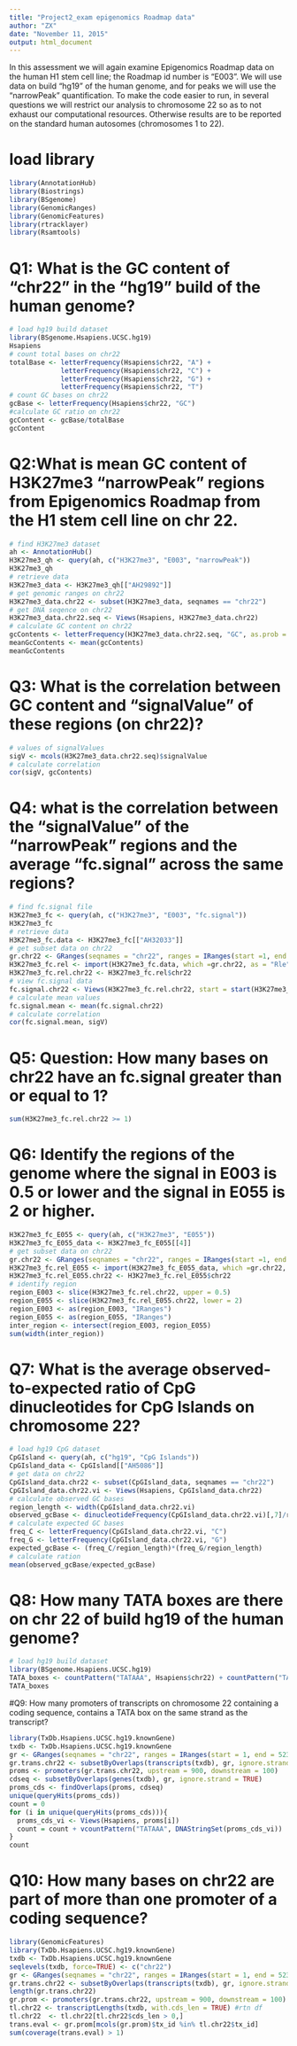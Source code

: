 ```yaml
---
title: "Project2_exam epigenomics Roadmap data"
author: "ZX"
date: "November 11, 2015"
output: html_document
---
```


In this assessment we will again examine Epigenomics Roadmap data on the human H1 stem cell line; the Roadmap id number is “E003”. We will use data on build “hg19” of the human genome, and for peaks we will use the “narrowPeak” quantification. To make the code easier to run, in several questions we will restrict our analysis to chromosome 22 so as to not exhaust our computational resources. Otherwise results are to be reported on the standard human autosomes (chromosomes 1 to 22).

# load library

```r
library(AnnotationHub)
library(Biostrings)
library(BSgenome)
library(GenomicRanges)
library(GenomicFeatures)
library(rtracklayer)
library(Rsamtools)
```

# Q1: What is the GC content of “chr22” in the “hg19” build of the human genome?

```r
# load hg19 build dataset
library(BSgenome.Hsapiens.UCSC.hg19)
Hsapiens
# count total bases on chr22
totalBase <- letterFrequency(Hsapiens$chr22, "A") +
             letterFrequency(Hsapiens$chr22, "C") +
             letterFrequency(Hsapiens$chr22, "G") +
             letterFrequency(Hsapiens$chr22, "T")
# count GC bases on chr22  
gcBase <- letterFrequency(Hsapiens$chr22, "GC")
#calculate GC ratio on chr22
gcContent <- gcBase/totalBase
gcContent
```

# Q2:What is mean GC content of H3K27me3 “narrowPeak” regions from Epigenomics Roadmap from the H1 stem cell line on chr 22.

```r
# find H3K27me3 dataset
ah <- AnnotationHub()
H3K27me3_qh <- query(ah, c("H3K27me3", "E003", "narrowPeak"))
H3K27me3_qh
# retrieve data
H3K27me3_data <- H3K27me3_qh[["AH29892"]]
# get genomic ranges on chr22
H3K27me3_data.chr22 <- subset(H3K27me3_data, seqnames == "chr22")
# get DNA seqence on chr22
H3K27me3_data.chr22.seq <- Views(Hsapiens, H3K27me3_data.chr22)
# calculate GC content on chr22
gcContents <- letterFrequency(H3K27me3_data.chr22.seq, "GC", as.prob = T)
meanGcContents <- mean(gcContents)
meanGcContents
```

# Q3: What is the correlation between GC content and “signalValue” of these regions (on chr22)?

```r
# values of signalValues
sigV <- mcols(H3K27me3_data.chr22.seq)$signalValue
# calculate correlation
cor(sigV, gcContents)
```

# Q4: what is the correlation between the “signalValue” of the “narrowPeak” regions and the average “fc.signal” across the same regions?

```r
# find fc.signal file
H3K27me3_fc <- query(ah, c("H3K27me3", "E003", "fc.signal"))
H3K27me3_fc
# retrieve data
H3K27me3_fc.data <- H3K27me3_fc[["AH32033"]]
# get subset data on chr22
gr.chr22 <- GRanges(seqnames = "chr22", ranges = IRanges(start =1, end = 51304566))
H3K27me3_fc.rel <- import(H3K27me3_fc.data, which =gr.chr22, as = "Rle")
H3K27me3_fc.rel.chr22 <- H3K27me3_fc.rel$chr22
# view fc.signal data
fc.signal.chr22 <- Views(H3K27me3_fc.rel.chr22, start = start(H3K27me3_data.chr22), end = end(H3K27me3_data.chr22))
# calculate mean values
fc.signal.mean <- mean(fc.signal.chr22)
# calculate correlation
cor(fc.signal.mean, sigV)
```

# Q5: Question: How many bases on chr22 have an fc.signal greater than or equal to 1?

```r
sum(H3K27me3_fc.rel.chr22 >= 1)
```

# Q6: Identify the regions of the genome where the signal in E003 is 0.5 or lower and the signal in E055 is 2 or higher.

```r
H3K27me3_fc_E055 <- query(ah, c("H3K27me3", "E055"))
H3K27me3_fc_E055_data <- H3K27me3_fc_E055[[4]]
# get subset data on chr22
gr.chr22 <- GRanges(seqnames = "chr22", ranges = IRanges(start =1, end = 51304566))
H3K27me3_fc.rel_E055 <- import(H3K27me3_fc_E055_data, which =gr.chr22, as = "Rle")
H3K27me3_fc.rel_E055.chr22 <- H3K27me3_fc.rel_E055$chr22
# identify region
region_E003 <- slice(H3K27me3_fc.rel.chr22, upper = 0.5)
region_E055 <- slice(H3K27me3_fc.rel_E055.chr22, lower = 2)
region_E003 <- as(region_E003, "IRanges")
region_E055 <- as(region_E055, "IRanges")
inter_region <- intersect(region_E003, region_E055)
sum(width(inter_region))
```

# Q7: What is the average observed-to-expected ratio of CpG dinucleotides for CpG Islands on chromosome 22?

```r
# load hg19 CpG dataset
CpGIsland <- query(ah, c("hg19", "CpG Islands"))
CpGIsland_data <- CpGIsland[["AH5086"]]
# get data on chr22
CpGIsland_data.chr22 <- subset(CpGIsland_data, seqnames == "chr22")
CpGIsland_data.chr22.vi <- Views(Hsapiens, CpGIsland_data.chr22)
# calculate observed GC bases
region_length <- width(CpGIsland_data.chr22.vi)
observed_gcBase <- dinucleotideFrequency(CpGIsland_data.chr22.vi)[,7]/region_length
# calculate expected GC bases
freq_C <- letterFrequency(CpGIsland_data.chr22.vi, "C")
freq_G <- letterFrequency(CpGIsland_data.chr22.vi, "G")
expected_gcBase <- (freq_C/region_length)*(freq_G/region_length)
# calculate ration
mean(observed_gcBase/expected_gcBase)
```

# Q8: How many TATA boxes are there on chr 22 of build hg19 of the human genome?

```r
# load hg19 build dataset
library(BSgenome.Hsapiens.UCSC.hg19)
TATA_boxes <- countPattern("TATAAA", Hsapiens$chr22) + countPattern("TATAAA", reverseComplement(Hsapiens$chr22))
TATA_boxes
```

#Q9: How many promoters of transcripts on chromosome 22 containing a coding sequence, contains a TATA box on the same strand as the transcript?

```r
library(TxDb.Hsapiens.UCSC.hg19.knownGene)
txdb <- TxDb.Hsapiens.UCSC.hg19.knownGene
gr <- GRanges(seqnames = "chr22", ranges = IRanges(start = 1, end = 52330658))
gr.trans.chr22 <- subsetByOverlaps(transcripts(txdb), gr, ignore.strand = TRUE)
proms <- promoters(gr.trans.chr22, upstream = 900, downstream = 100)
cdseq <- subsetByOverlaps(genes(txdb), gr, ignore.strand = TRUE)
proms_cds <- findOverlaps(proms, cdseq)
unique(queryHits(proms_cds))
count = 0
for (i in unique(queryHits(proms_cds))){
  proms_cds_vi <- Views(Hsapiens, proms[i])
  count = count + vcountPattern("TATAAA", DNAStringSet(proms_cds_vi))
}
count
```

# Q10: How many bases on chr22 are part of more than one promoter of a coding sequence?
```r
library(GenomicFeatures)
library(TxDb.Hsapiens.UCSC.hg19.knownGene)
txdb <- TxDb.Hsapiens.UCSC.hg19.knownGene
seqlevels(txdb, force=TRUE) <- c("chr22")
gr <- GRanges(seqnames = "chr22", ranges = IRanges(start = 1, end = 52330658))
gr.trans.chr22 <- subsetByOverlaps(transcripts(txdb), gr, ignore.strand = TRUE)
length(gr.trans.chr22) 
gr.prom <- promoters(gr.trans.chr22, upstream = 900, downstream = 100)
tl.chr22 <- transcriptLengths(txdb, with.cds_len = TRUE) #rtn df
tl.chr22  <- tl.chr22[tl.chr22$cds_len > 0,]
trans.eval <- gr.prom[mcols(gr.prom)$tx_id %in% tl.chr22$tx_id]
sum(coverage(trans.eval) > 1)
```